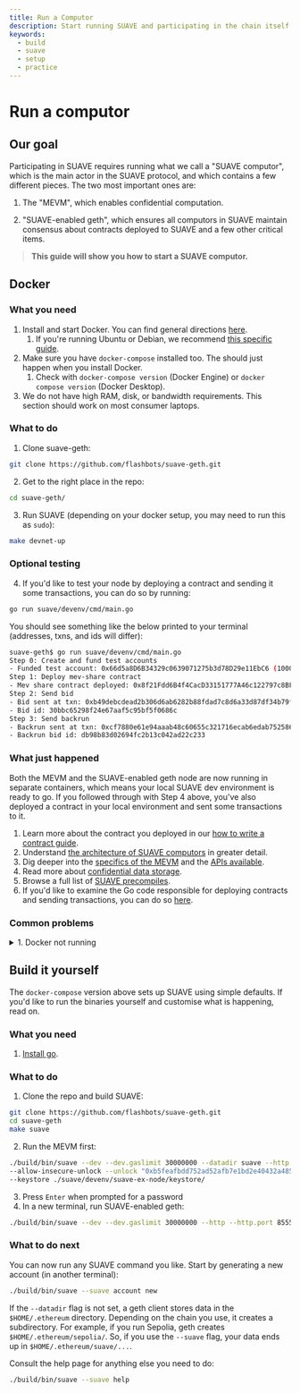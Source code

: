 ```yaml
---
title: Run a Computor 
description: Start running SUAVE and participating in the chain itself
keywords:
  - build
  - suave
  - setup
  - practice
---
```


# Run a computor

## Our goal

Participating in SUAVE requires running what we call a "SUAVE computor", which is the main actor in the SUAVE protocol, and which contains a few different pieces. The two most important ones are:

1. The "MEVM", which enables confidential computation.

2. "SUAVE-enabled geth", which ensures all computors in SUAVE maintain consensus about contracts deployed to SUAVE and a few other critical items.

> **This guide will show you how to start a SUAVE computor.**

## Docker

### What you need

1. Install and start Docker. You can find general directions [here](https://docs.docker.com/get-docker/).
    1. If you're running Ubuntu or Debian, we recommend [this specific guide](https://docs.docker.com/engine/install/ubuntu/#installation-methods).
2. Make sure you have `docker-compose` installed too. The should just happen when you install Docker.
    1. Check with `docker-compose version` (Docker Engine) or `docker compose version` (Docker Desktop).
3. We do not have high RAM, disk, or bandwidth requirements. This section should work on most consumer laptops.

### What to do

1. Clone suave-geth:
```bash
git clone https://github.com/flashbots/suave-geth.git
```
2. Get to the right place in the repo:
```bash
cd suave-geth/
```
3. Run SUAVE (depending on your docker setup, you may need to run this as `sudo`):
```bash
make devnet-up 
```

### Optional testing

4. If you'd like to test your node by deploying a contract and sending it some transactions, you can do so by running:
```bash
go run suave/devenv/cmd/main.go
```
You should see something like the below printed to your terminal (addresses, txns, and ids will differ):
```bash
suave-geth$ go run suave/devenv/cmd/main.go
Step 0: Create and fund test accounts
- Funded test account: 0x66d5a8D6B34329c0639071275b3d78D29e11EbC6 (100000000)
Step 1: Deploy mev-share contract
- Mev share contract deployed: 0x8f21Fdd6B4f4CacD33151777A46c122797c8BF17
Step 2: Send bid
- Bid sent at txn: 0xb49debcdead2b306d6ab6282b88fdad7c8d6a33d87df34b79f56d141eae7c08a
- Bid id: 30bbc65298f24e67aaf5c95bf5f0686c
Step 3: Send backrun
- Backrun sent at txn: 0xcf7880e61e94aaab48c60655c321716ecab6edab752586448b0412e93a969889
- Backrun bid id: db98b83d02694fc2b13c042ad22c233
```

### What just happened

Both the MEVM and the SUAVE-enabled geth node are now running in separate containers, which means your local SUAVE dev environment is ready to go. If you followed through with Step 4 above, you've also deployed a contract in your local environment and sent some transactions to it.

1. Learn more about the contract you deployed in our [how to write a contract guide](/how-to/write-a-contract).
3. Understand [the architecture of SUAVE computors](/technical/specs/rigil/#architecture) in greater detail.
4. Dig deeper into the [specifics of the MEVM](/technical/specs/rigil/mevm) and the [APIs available](/technical/specs/rigil/mevm#confidential-apis).
2. Read more about [confidential data storage](/technical/specs/rigil/confidential-data-store/).
5. Browse a full list of [SUAVE precompiles](/technical/specs/rigil/precompiles).
6. If you'd like to examine the Go code responsible for deploying contracts and sending transactions, you can do so [here](https://github.com/flashbots/suave-geth/blob/main/suave/devenv/cmd/main.go).

### Common problems

<details>
  <summary>1. Docker not running</summary>
  <div>
    <div>
      <div>
        Make sure that Docker is running before trying <code>docker-compose up -d</code>. On most Linux machines, you can do this with:<br/>
        <code>
        sudo systemctl start docker
        </code><br/><br/>
        Or just check the current status with:<br/>
        <code>
        sudo systemctl status docker
        </code>
      </div>
    </div>
  </div>
</details>

## Build it yourself

The `docker-compose` version above sets up SUAVE using simple defaults. If you'd like to run the binaries yourself and customise what is happening, read on.

### What you need

1. [Install go](https://go.dev/doc/install).

### What to do

1. Clone the repo and build SUAVE:
```bash
git clone https://github.com/flashbots/suave-geth.git
cd suave-geth
make suave
```
2. Run the MEVM first:
```bash
./build/bin/suave --dev --dev.gaslimit 30000000 --datadir suave --http --ws \
--allow-insecure-unlock --unlock "0xb5feafbdd752ad52afb7e1bd2e40432a485bbb7f" \
--keystore ./suave/devenv/suave-ex-node/keystore/
```
3. Press `Enter` when prompted for a password
4. In a new terminal, run SUAVE-enabled geth:
```bash
./build/bin/suave --dev --dev.gaslimit 30000000 --http --http.port 8555 --ws --ws.port 8556 --authrpc.port 8561
```

### What to do next

You can now run any SUAVE command you like. Start by generating a new account (in another terminal):

```bash
./build/bin/suave --suave account new
```

If the `--datadir` flag is not set, a geth client stores data in the `$HOME/.ethereum` directory. Depending on the chain you use, it creates a subdirectory. For example, if you run Sepolia, geth creates `$HOME/.ethereum/sepolia/`. So, if you use the `--suave` flag, your data ends up in `$HOME/.ethereum/suave/...`.

Consult the help page for anything else you need to do:
```bash
./build/bin/suave --suave help
```